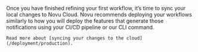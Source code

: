 <Step title="Deploy your application">
    Once you have finished refining your first workflow, it’s time to sync your local changes to Novu Cloud. Novu recommends deploying your workflows similarly to how you will deploy the features that generate those notifications using your CI/CD pipeline or our CLI command.

    Read more about [syncing your changes to the cloud](/deployment/production).

</Step>
